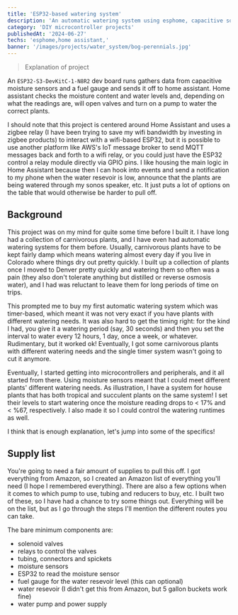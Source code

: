 ```yaml
---
title: 'ESP32-based watering system'
description: 'An automatic watering system using esphome, capacitive soil moisture sensors, 12v solenoid valves and a watering pump'
category: 'DIY microcontroller projects'
publishedAt: '2024-06-27'
techs: 'esphome,home assistant,'
banner: '/images/projects/water_system/bog-perennials.jpg'
---
```


> Explanation of project

An `ESP32-S3-DevKitC-1-N8R2` dev board runs gathers data from capacitive moisture sensors and
a fuel gauge and sends it off to home assistant. Home assistant checks the moisture content and water levels and,
depending on what the readings are, will open valves and turn on a pump to water the correct plants.

I should note that this project is centered around Home Assistant and uses a zigbee relay (I have been trying to save my wifi bandwidth by investing in zigbee products)
to interact with a wifi-based ESP32, but it is possible to use another platform like AWS's IoT message broker to send MQTT messages back and forth to
a wifi relay, or you could just have the ESP32 control a relay module directly via GPIO pins. I like housing the main logic in Home Assistant because
then I can hook into events and send a notification to my phone when the water resevoir is low, announce that the plants are being watered
through my sonos speaker, etc. It just puts a lot of options on the table that would otherwise be harder to pull off.

## Background

This project was on my mind for quite some time before I built it. I have long had a collection of carnivorous plants,
and I have even had automatic watering systems for them before. Usually, carnivorous plants have to be kept fairly damp
which means watering almost every day if you live in Colorado where things dry out pretty quickly. I built up a collection
of plants once I moved to Denver pretty quickly and watering them so often was a pain (they also don't tolerate anything but distilled
or reverse osmosis water), and I had was reluctant to leave them for long periods of time on trips.

This prompted me to buy my first automatic watering system which was timer-based, which meant it was not very exact if you have plants
with different watering needs. It was also hard to get the timing right: for the kind I had, you give it a watering period (say, 30 seconds)
and then you set the interval to water every 12 hours, 1 day, once a week, or whatever. Rudimentary, but it worked ok!
Eventually, I got some carnivorous plants with different watering needs and the single timer system wasn't going to cut it anymore.

Eventually, I started getting into microcontrollers and peripherals, and it all started from there.
Using moisture sensors meant that I could meet different plants' different watering needs. As illustration, I have
a system for house plants that has both tropical and succulent plants on the same system! I set their levels to start
watering once the moisture reading drops to < 17% and < %67, respectively. I also made it so I could control the watering
runtimes as well.

I think that is enough explanation, let's jump into some of the specifics!

## Supply list

You're going to need a fair amount of supplies to pull this off. I got everything from Amazon, so I created an Amazon list of everything you'll need (I hope I remembered everything).
There are also a few options when it comes to which pump to use, tubing and reducers to buy, etc. I built two of these, so I have had a chance to try some things out.
Everything will be on the list, but as I go through the steps I'll mention the different routes you can take.

The bare minimum components are:

- solenoid valves
- relays to control the valves
- tubing, connectors and spickets
- moisture sensors
- ESP32 to read the moisture sensor
- fuel gauge for the water resevoir level (this can optional)
- water resevoir (I didn't get this from Amazon, but 5 gallon buckets work fine)
- water pump and power supply
